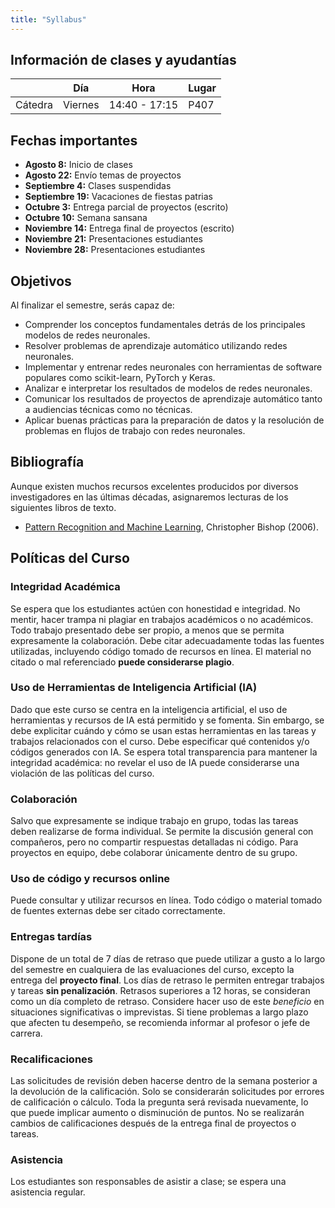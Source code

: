 ```yaml
---
title: "Syllabus"
---
```


<!-- [**Click here**](/documents/sta210-s22-syllabus.pdf "PDF of syllabus") **to download a PDF copy of the syllabus.** -->

````{=html}
<!--
```{=html}
<iframe width="560" height="315" src="https://www.youtube.com/embed/_KN97j30ST4" frameborder="0" allow="accelerometer; autoplay; encrypted-media; gyroscope; picture-in-picture" allowfullscreen>
</iframe>
``` -->
````

## Información de clases y ayudantías

|         | Día     | Hora          | Lugar |
|---------|---------|---------------|-------|
| Cátedra | Viernes | 14:40 - 17:15 | P407  |

## Fechas importantes

-   **Agosto 8:** Inicio de clases
-   <span class="my-green"><strong>Agosto 22:</strong> Envío temas de proyectos</span>
-   <span class="my-red"><strong>Septiembre 4:</strong> Clases suspendidas</span>
-   <span class="my-red"><strong>Septiembre 19:</strong> Vacaciones de fiestas patrias</span>
-   <span class="my-green"><strong>Octubre 3:</strong> Entrega parcial de proyectos (escrito)</span>
-   <span class="my-red"><strong>Octubre 10:</strong> Semana sansana</span>
-   <span class="my-green"><strong>Noviembre 14:</strong> Entrega final de proyectos (escrito)</span>
-   <span class="my-green"><strong>Noviembre 21:</strong> Presentaciones estudiantes</span>
-   <span class="my-green"><strong>Noviembre 28:</strong> Presentaciones estudiantes</span>


## Objetivos

Al finalizar el semestre, serás capaz de:

-   Comprender los conceptos fundamentales detrás de los principales modelos de redes neuronales.
-   Resolver problemas de aprendizaje automático utilizando redes neuronales.
-   Implementar y entrenar redes neuronales con herramientas de software populares como scikit-learn, PyTorch y Keras.
-   Analizar e interpretar los resultados de modelos de redes neuronales.
-   Comunicar los resultados de proyectos de aprendizaje automático tanto a audiencias técnicas como no técnicas.
-   Aplicar buenas prácticas para la preparación de datos y la resolución de problemas en flujos de trabajo con redes neuronales.

## Bibliografía

Aunque existen muchos recursos excelentes producidos por diversos investigadores en las últimas décadas, asignaremos lecturas de los siguientes libros de texto.

-   [Pattern Recognition and Machine Learning](https://link.springer.com/book/9780387310732), Christopher Bishop (2006).

## Políticas del Curso

### Integridad Académica

Se espera que los estudiantes actúen con honestidad e integridad. No mentir, hacer trampa ni plagiar en trabajos académicos o no académicos. Todo trabajo presentado debe ser propio, a menos que se permita expresamente la colaboración. Debe citar adecuadamente todas las fuentes utilizadas, incluyendo código tomado de recursos en línea. El material no citado o mal referenciado **puede considerarse plagio**.

### Uso de Herramientas de Inteligencia Artificial (IA)

Dado que este curso se centra en la inteligencia artificial, el uso de herramientas y recursos de IA está permitido y se fomenta. Sin embargo, se debe explicitar cuándo y cómo se usan estas herramientas en las tareas y trabajos relacionados con el curso. Debe especificar qué contenidos y/o códigos generados con IA. Se espera total transparencia para mantener la integridad académica: no revelar el uso de IA puede considerarse una violación de las políticas del curso.

### Colaboración

Salvo que expresamente se indique trabajo en grupo, todas las tareas deben realizarse de forma individual. Se permite la discusión general con compañeros, pero no compartir respuestas detalladas ni código. Para proyectos en equipo, debe colaborar únicamente dentro de su grupo.

### Uso de código y recursos online

Puede consultar y utilizar recursos en línea. Todo código o material tomado de fuentes externas debe ser citado correctamente.

### Entregas tardías

Dispone de un total de 7 días de retraso que puede utilizar a gusto a lo largo del semestre en cualquiera de las evaluaciones del curso, excepto la entrega del **proyecto final**. Los días de retraso le permiten entregar trabajos y tareas **sin penalización**. Retrasos superiores a 12 horas, se consideran como un día completo de retraso. Considere hacer uso de este *beneficio* en situaciones significativas o imprevistas. Si tiene problemas a largo plazo que afecten tu desempeño, se recomienda informar al profesor o jefe de carrera.

### Recalificaciones

Las solicitudes de revisión deben hacerse dentro de la semana posterior a la devolución de la calificación. Solo se considerarán solicitudes por errores de calificación o cálculo. Toda la pregunta será revisada nuevamente, lo que puede implicar aumento o disminución de puntos. No se realizarán cambios de calificaciones después de la entrega final de proyectos o tareas.

### Asistencia

Los estudiantes son responsables de asistir a clase; se espera una asistencia regular.
